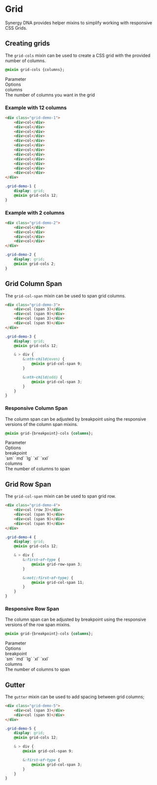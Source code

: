 
<Meta title="Synergy Design System/Developer Docs/Mixins/Grid"/>

# Grid

Synergy DNA provides helper mixins to simplify working with responsive CSS Grids.

## Creating grids

The `grid-cols` mixin can be used to create a CSS grid with the provided number of columns. 

```css
@mixin grid-cols {columns};
```

<div className="table margin-bottom">
    <div>
        <div>Parameter</div>
        <div>Options</div>
    </div>
    <div>
        <div>columns</div>
        <div>The number of columns you want in the grid</div>
    </div>
</div>

### Example with 12 columns

<Story of={GridStories.TwelveColumns}/>

```html
<div class="grid-demo-1">
    <div>col</div>
    <div>col</div>
    <div>col</div>
    <div>col</div>
    <div>col</div>
    <div>col</div>
    <div>col</div>
    <div>col</div>
    <div>col</div>
    <div>col</div>
    <div>col</div>
    <div>col</div>
</div>
```

```css
.grid-demo-1 {
    display: grid;
    @mixin grid-cols 12;
}
```

### Example with 2 columns

<Story of={GridStories.TwoColumns}/>

```html
<div class="grid-demo-2">
    <div>col</div>
    <div>col</div>
    <div>col</div>
    <div>col</div>
</div>
```

```css
.grid-demo-2 {
    display: grid;
    @mixin grid-cols 2;
}
```

## Grid Column Span

The `grid-col-span` mixin can be used to span grid columns.

<Story of={GridStories.SpanColumns}/>

```html
<div class="grid-demo-3">
    <div>col (span 3)</div>
    <div>col (span 9)</div>
    <div>col (span 3)</div>
    <div>col (span 9)</div>
</div>
```

```css
.grid-demo-3 {
    display: grid;
    @mixin grid-cols 12;

    & > div {
        &:nth-child(even) {
            @mixin grid-col-span 9;
        }

        &:nth-child(odd) {
            @mixin grid-col-span 3;
        }
    }
}
```

### Responsive Column Span

The column span can be adjusted by breakpoint using the responsive versions of the column span mixins.

```css
@mixin grid-{breakpoint}-cols {columns};
```

<div className="table margin-bottom">
    <div>
        <div>Parameter</div>
        <div>Options</div>
    </div>
    <div>
        <div>breakpoint</div>
        <div>`sm` `md` `lg` `xl` `xxl`</div>
    </div>
    <div>
        <div>columns</div>
        <div>The number of columns to span</div>
    </div>
</div>

## Grid Row Span

The `grid-col-span` mixin can be used to span grid row.

<Story of={GridStories.SpanRows}/>

```html
<div class="grid-demo-4">
    <div>col (row 3)</div>
    <div>col (span 9)</div>
    <div>col (span 9)</div>
    <div>col (span 9)</div>
</div>
```

```css
.grid-demo-4 {
    display: grid;
    @mixin grid-cols 12;

    & > div {
        &:first-of-type {
            @mixin grid-row-span 3;
        }

        &:not(:first-of-type) {
            @mixin grid-col-span 11;
        }
    }
}
```

### Responsive Row Span

The column span can be adjusted by breakpoint using the responsive versions of the row span mixins.

```css
@mixin grid-{breakpoint}-cols {columns};
```

<div className="table margin-bottom">
    <div>
        <div>Parameter</div>
        <div>Options</div>
    </div>
    <div>
        <div>breakpoint</div>
        <div>`sm` `md` `lg` `xl` `xxl`</div>
    </div>
    <div>
        <div>columns</div>
        <div>The number of columns to span</div>
    </div>
</div>

## Gutter

The `gutter` mixin can be used to add spacing between grid columns;

<Story of={GridStories.SpanColumns}/>

```html
<div class="grid-demo-5">
    <div>col (span 3)</div>
    <div>col (span 9)</div>
</div>
```

```css
.grid-demo-5 {
    display: grid;
    @mixin grid-cols 12;

    & > div {
        @mixin grid-col-span 9;

        &:first-of-type {
            @mixin grid-col-span 3;
        }
    }
}
```
